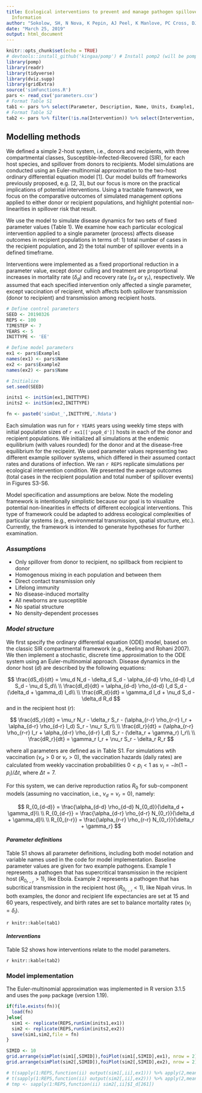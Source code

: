 ```yaml
---
title: Ecological interventions to prevent and manage pathogen spillover - Supplemental
  Information
author: "Sokolow, SH, N Nova, K Pepin, AJ Peel, K Manlove, PC Cross, DJ Becker, RK Plowright, JRC Pulliam, H McCallum, and GA De Leo"
date: "March 25, 2019"
output: html_document
---
```


```r
knitr::opts_chunk$set(echo = TRUE)
# devtools::install_github('kingaa/pomp') # Install pomp2 (will be pomp 2.1 on CRAN)
library(pomp)
library(readr)
library(tidyverse)
library(dviz.supp)
library(gridExtra)
source('simFunctions.R')
pars <- read_csv('parameters.csv')
# Format Table S1
tab1 <- pars %>% select(Parameter, Description, Name, Units, Example1, Example2) %>% mutate(Example1 = as.character(ifelse(Example1 < 0.01,signif(Example1,2),round(Example1,2))), Example2 = as.character(ifelse(Example2 < 0.01,signif(Example2,2),round(Example2,2))))
# Format Table S2
tab2 <- pars %>% filter(!is.na(Intervention)) %>% select(Intervention, Parameter, Description)
```

## Modelling methods

We defined a simple 2-host system, i.e., donors and recipients, with three compartmental classes, Susceptible-Infected-Recovered (SIR), for each host species, and spillover from donors to recipients. Model simulations are conducted using an Euler-multinomial approximation to the two-host ordinary differential equation model [1]. Our model builds off frameworks previously proposed, e.g. [2, 3], but our focus is more on the practical implications of potential interventions. Using a tractable framework, we focus on the comparative outcomes of simulated management options applied to either donor or recipient populations, and highlight potential non-linearities in spillover risk that result.

We use the model to simulate disease dynamics for two sets of fixed parameter values (Table 1). We examine how each particular ecological intervention applied to a single parameter (process) affects disease outcomes in recipient populations in terms of:  1) total number of cases in the recipient population, and 2) the total number of spillover events in a defined timeframe. 

Interventions were implemented as a fixed proportional reduction in a parameter value, except donor culling and treatment are proportional increases in mortality rate ($\delta_d$) and recovery rate ($\gamma_d$ or $\gamma_r$), respectively. We assumed that each specified intervention only affected a single parameter, except vaccination of recipient, which affects both spillover transmission (donor to recipient) and transmission among recipient hosts.

```r
# Define control parameters
SEED <- 20190326
REPS <- 100
TIMESTEP <- 7
YEARS <- 5
INITTYPE <- 'EE'

# Define model parameters
ex1 <- pars$Example1
names(ex1) <- pars$Name
ex2 <- pars$Example2
names(ex2) <- pars$Name

# Initialize
set.seed(SEED)

inits1 <- initSim(ex1,INITTYPE)
inits2 <- initSim(ex2,INITTYPE)

fn <- paste0('simDat_',INITTYPE,'.Rdata')
```

Each simulation was run for `r YEARS` years using weekly time steps with initial population sizes of `r ex1[['pop0_d']]` hosts in each of the donor and recipient populations. We initialized all simulations at the endemic equilibrium (with values rounded) for the donor and at the disease-free equilibrium for the recipeint. We used parameter values representing two different example spillover systems, which differed in their assumed contact rates and durations of infection. We ran `r REPS` replicate simulations per ecological intervention condition. We presented the average outcomes (total cases in the recipient population and total number of spillover events) in Figures S3-S6. 

Model specification and assumptions are below. Note the modeling framework is intentionally simplistic because our goal is to visualize potential non-linearities in effects of different ecological interventions. This type of framework could be adapted to address ecological complexities of particular systems (e.g., environmental transmission, spatial structure, etc.). Currently, the framework is intended to generate hypotheses for further examination.

### _Assumptions_

- Only spillover from donor to recipient, no spillback from recipient to donor
- Homogenous mixing in each population and between them
- Direct contact transmission only
- Lifelong immunity
- No disease-induced mortality
- All newborns are susceptible
- No spatial structure
- No density-dependent processes

### _Model structure_

We first specify the ordinary differential equation (ODE) model, based on the classic SIR compartmental framework (e.g., Keeling and Rohani 2007). We then implement a stochastic, discrete time approximation to the ODE system using an Euler-multinomial approach. Disease dynamics in the donor host ($d$) are described by the following equations:

$$
\frac{dS_d}{dt} = \mu_d N_d - \delta_d S_d - \alpha_{d-d} \rho_{d-d} I_d S_d - \nu_d S_d\\
\\
\frac{dI_d}{dt} = \alpha_{d-d} \rho_{d-d} I_d S_d - (\delta_d + \gamma_d) I_d\\
\\
\frac{dR_d}{dt} =  \gamma_d I_d + \nu_d S_d - \delta_d R_d
$$
and in the recipient host ($r$):

$$
\frac{dS_r}{dt} = \mu_r N_r - \delta_r S_r - (\alpha_{r-r} \rho_{r-r} I_r + \alpha_{d-r} \rho_{d-r} I_d) S_r - \nu_r S_r\\
\\
\frac{dI_r}{dt} = (\alpha_{r-r} \rho_{r-r} I_r + \alpha_{d-r} \rho_{d-r} I_d) S_r - (\delta_r + \gamma_r) I_r\\
\\
\frac{dR_r}{dt} =  \gamma_r I_r + \nu_r S_r - \delta_r R_r
$$

where all parameters are defined as in Table S1. For simulations wtih vaccination ($\nu_d > 0$ or $\nu_r > 0$), the vaccination hazards (daily rates) are calculated from weekly vaccination probabilities $0 < p_i < 1$ as $\nu_i = -ln(1-p_i)/{\Delta t}$, where $\Delta t = 7$.

For this system, we can derive reproduction ratios $R_0$ for sub-component models (assuming no vaccination, i.e., $\nu_d = \nu_r = 0$), namely:

$$
R_{0_{d-d}} = \frac{\alpha_{d-d} \rho_{d-d} N_{0_d}}{\delta_d + \gamma_d}\\
\\
R_{0_{d-r}} = \frac{\alpha_{d-r} \rho_{d-r} N_{0_r}}{\delta_d + \gamma_d}\\
\\
R_{0_{r-r}} = \frac{\alpha_{r-r} \rho_{r-r} N_{0_r}}{\delta_r + \gamma_r}
$$

#### _Parameter definitions_

Table S1 shows all parameter definitions, including both model notation and variable names used in the code for model implementation. Baseline parameter values are given for two example pathogens. Example 1 represents a pathogen that has supercritical transmission in the recipient host ($R_{0_{r-r}} > 1$), like Ebola. Example 2 represents a pathogen that has subcritical transmission in the recipient host ($R_{0_{r-r}} < 1$), like Nipah virus. In both examples, the donor and recipient life expectancies are set at 15 and 60 years, respectively, and birth rates are set to balance mortality rates ($\nu_i = \delta_i$).

`r knitr::kable(tab1)`

#### _Interventions_

Table S2 shows how interventions relate to the model parameters.

`r knitr::kable(tab2)`

### Model implementation

The Euler-multinomial approximation was implemented in R version 3.1.5 and uses the `pomp` package (version 1.19).


```r
if(file.exists(fn)){
  load(fn)
}else{
  sim1 <- replicate(REPS,runSim(inits1,ex1))
  sim2 <- replicate(REPS,runSim(inits2,ex2))
  save(sim1,sim2,file = fn)
}
```

```r
SIMID <- 10
grid.arrange(simPlot(sim1[,SIMID]),foiPlot(sim1[,SIMID],ex1), nrow = 2)
grid.arrange(simPlot(sim2[,SIMID]),foiPlot(sim2[,SIMID],ex2), nrow = 2)

# t(sapply(1:REPS,function(ii) output(sim1[,ii],ex1))) %>% apply(2,mean)
# t(sapply(1:REPS,function(ii) output(sim2[,ii],ex2))) %>% apply(2,mean)
# tmp <- sapply(1:REPS,function(ii) sim2[,ii]$I_d[261])
```
